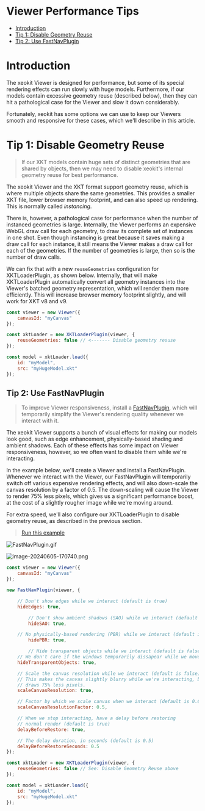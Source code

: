 # Viewer Performance Tips

- [Introduction](#introduction)
- [Tip 1: Disable Geometry Reuse](#tip-1-disable-geometry-reuse)
-   [Tip 2: Use FastNavPlugin](#tip-2-use-fastnavplugin)

# Introduction

The xeokit Viewer is designed for performance, but some of its special rendering effects can run slowly with huge models. Furthermore, if our models contain excessive geometry reuse (described below), then they can hit a pathological case for the Viewer and slow it down considerably.

Fortunately, xeokit has some options we can use to keep our Viewers smooth and responsive for these cases, which we'll describe in this article.

# Tip 1: Disable Geometry Reuse


> If our XKT models contain huge sets of distinct geometries that are shared by objects, then we may need to disable xeokit's internal geometry reuse for best performance.

The xeokit Viewer and the XKT format support geometry reuse, which is where multiple objects share the same geometries. This provides a smaller XKT file, lower browser memory footprint, and can also speed up rendering. This is normally called *instancing*.

There is, however, a pathological case for performance when the number of instanced geometries is large. Internally, the Viewer performs an expensive WebGL draw call for each geometry, to draw its complete set of instances in one shot. Even though instancing is great because it saves making a draw call for each instance, it still means the Viewer makes a draw call for each of the geometries. If the number of geometries is large, then so is the number of draw calls.

We can fix that with a new `reuseGeometries` configuration for XKTLoaderPlugin, as shown below. Internally, that will make XKTLoaderPlugin automatically convert all geometry instances into the Viewer's batched geometry representation, which will render them more efficiently. This will increase browser memory footprint slightly, and will work for XKT v8 and v9.

```js
const viewer = new Viewer({
    canvasId: "myCanvas"
});

const xktLoader = new XKTLoaderPlugin(viewer, {
    reuseGeometries: false // <------- Disable geometry resuse
});

const model = xktLoader.load({
    id: "myModel",
    src: "myHugeModel.xkt"
});
```

## Tip 2: Use FastNavPlugin


> To improve Viewer responsiveness, install a [FastNavPlugin](https://xeokit.github.io/xeokit-sdk/docs/class/src/plugins/FastNavPlugin/FastNavPlugin.js~FastNavPlugin.html), which will temporarily simplify the Viewer's rendering quality whenever we interact with it.

The xeokit Viewer supports a bunch of visual effects for making our models look good, such as edge enhancement, physically-based shading and ambient shadows. Each of these effects has some impact on Viewer responsiveness, however, so we often want to disable them while we're interacting.

In the example below, we'll create a Viewer and install a FastNavPlugin. Whenever we interact with the Viewer, our FastNavPlugin will temporarily switch off various expensive rendering effects, and will also down-scale the canvas resolution by a factor of 0.5. The down-scaling will cause the Viewer to render 75% less pixels, which gives us a significant performance boost, at the cost of a slightly rougher image while we're moving around.

For extra speed, we'll also configure our XKTLoaderPlugin to disable geometry reuse, as described in the previous section.


> [Run this example](https://xeokit.github.io/xeokit-sdk/examples/#performance_FastNavPlugin)

![FastNavPlugin.gif](./attachments/FastNavPlugin.gif)

![image-20240605-170740.png](./attachments/image-20240605-170740.png)

```js
const viewer = new Viewer({
    canvasId: "myCanvas"
});

new FastNavPlugin(viewer, {

    // Don't show edges while we interact (default is true)
    hideEdges: true,

		// Don't show ambient shadows (SAO) while we interact (default is true)
		hideSAO: true,

    // No physically-based rendering (PBR) while we interact (default is true)
		hidePBR: true,

		// Hide transparent objects while we interact (default is false)
    // We don't care if the windows temporarily dissapear while we move around.
    hideTransparentObjects: true,

    // Scale the canvas resolution while we interact (default is false).
    // This makes the canvas slightly blurry while we're interacting, but
    // draws 75% less pixels.
    scaleCanvasResolution: true,

    // Factor by which we scale canvas when we interact (default is 0.6)
    scaleCanvasResolutionFactor: 0.5,

    // When we stop interacting, have a delay before restoring
    // normal render (default is true)
    delayBeforeRestore: true,

    // The delay duration, in seconds (default is 0.5)
    delayBeforeRestoreSeconds: 0.5
});

const xktLoader = new XKTLoaderPlugin(viewer, {
    reuseGeometries: false // See: Disable Geometry Reuse above
});

const model = xktLoader.load({
    id: "myModel",
    src: "myHugeModel.xkt"
});
```
